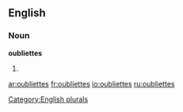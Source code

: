
==English==

===Noun===
'''oubliettes'''

# {{plural of|[[oubliette]]}}

[[Category:English plurals]]

[[ar:oubliettes]]
[[fr:oubliettes]]
[[io:oubliettes]]
[[ru:oubliettes]]
